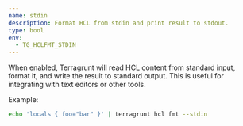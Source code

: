 ```yaml
---
name: stdin
description: Format HCL from stdin and print result to stdout.
type: bool
env:
  - TG_HCLFMT_STDIN
---
```


When enabled, Terragrunt will read HCL content from standard input, format it, and write the result to standard output. This is useful for integrating with text editors or other tools.

Example:

```bash
echo 'locals { foo="bar" }' | terragrunt hcl fmt --stdin
```
